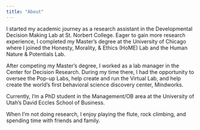 ```yaml
---
title: "About"
---
```



I started my academic journey as a research assistant in the Developmental Decision Making Lab at St. Norbert College. Eager to gain more research experience, I completed my Master's degree at the University of Chicago where I joined the Honesty, Morality, & Ethics (HoME) Lab and the Human Nature & Potentials Lab. 



After competing my Master's degree, I worked as a lab manager in the Center for Decision Research. During my time there, I had the opportunity to oversee the Pop-up Labs, help create and run the Virtual Lab, and help create the world's first behavioral science discovery center, Mindworks.



Currently, I'm a PhD student in the  Management/OB area at the University of Utah's David Eccles School of Business.  

 

When I'm not doing research, I enjoy playing the flute, rock climbing, and spending time with friends and family. 
